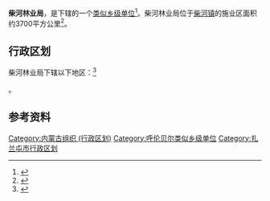 {{中国乡级行政区|15/07/83/406/000}}
'''柴河林业局'''，是{{PRC admin/fullname|15/07/83/406/000|3}}下辖的一个[[类似乡级单位|类似乡级单位]]<ref>{{PRC admin/ref sgc|{{PRC admin/parent|15/07/83/406/000}}}}</ref>。柴河林业局位于[[柴河镇_(扎兰屯市)|柴河镇]]的施业区面积约3700平方公里<ref>{{Cite web |url=https://www.zhalantun.gov.cn/article/25122.html |title=柴河 |accessdate=2021-01-23 |author=jiuxuan |date=2017-09-27 |work= |publisher=扎兰屯市人民政府网站 |language=Zh-hans |archive-date=2021-01-28 |archive-url=https://web.archive.org/web/20210128124051/https://www.zhalantun.gov.cn/article/25122.html |dead-url=no }}</ref>。

== 行政区划 ==

柴河林业局下辖以下地区：<ref>{{PRC admin/ref sgc|15/07/83/406/000}}</ref>

{{PRC admin/children|15/07/83/406/000}}。

== 参考资料 ==

{{Reflist}}

{{内蒙古自治区呼伦贝尔市扎兰屯市行政区划}}
{{内蒙古行政区划小作品}}
[[Category:内蒙古组织_(行政区划)|Category:内蒙古组织 (行政区划)]]
[[Category:呼伦贝尔类似乡级单位|Category:呼伦贝尔类似乡级单位]]
[[Category:扎兰屯市行政区划|Category:扎兰屯市行政区划]]